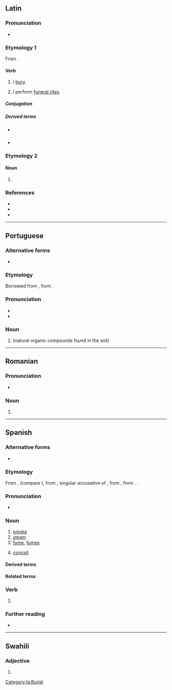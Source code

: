 {{also|hûmo}}
==Latin==

===Pronunciation===
* {{la-IPA|humō}}

===Etymology 1===
From {{suf|la|humus|ō|t1=soil|id2=denominative}}.

====Verb====
{{la-verb|1+|humō}}

# I [[bury]].
# {{lb|la|figuratively}} I perform [[funeral rites]].

=====Conjugation=====
{{la-conj|1+|humō}}

=====Derived terms=====
* {{l|la|exhumō}} {{q|Medieval Latin}}
* {{l|la|humātiō}}

===Etymology 2===
{{nonlemma}}

====Noun====
{{la-noun-form|humō}}

# {{inflection of|la|humus||abl|s}}

===References===
* {{R:L&S}}
* {{R:Elementary Lewis}}
* {{R:Gaffiot}}

[[Category:la:Burial]]

----

==Portuguese==

===Alternative forms===
* {{alter|pt|húmus}}

===Etymology===
Borrowed from {{bor|pt|la|humus||earth, soil, ground}}, from {{der|pt|ine-pro|*dʰéǵʰōm||earth}}.

===Pronunciation===
* {{IPA|pt|/ˈu.mu/}}
* {{hyphenation|pt|hu|mo}}

===Noun===
{{pt-noun|m}}

# {{l|en|humus}} (natural organic compounds found in the soil)

----

==Romanian==

===Pronunciation===
* {{IPA|ro|[ˈhumo]}}

===Noun===
{{head|ro|noun form|g=f}}

# {{noun form of|ro|humă||voc|s}}

----

==Spanish==

===Alternative forms===
* {{alter|es|fumo||archaic}}

===Etymology===
From {{inh|es|osp|fumo}}, (compare {{cog|lad|umo}}), from {{inh|es|la|fūmum}}, singular accusative of {{m|la|fūmus}}, from {{inh|es|itc-pro|*fūmos}}, from {{inh|es|ine-pro|*dʰuh₂mós}}. {{doublet|es|fumo}}.

===Pronunciation===
{{es-IPA}}
* {{audio|es|LL-Q1321 (spa)-Rodelar-humo.wav|Audio}}

===Noun===
{{es-noun|m}}

# [[smoke]]
# [[steam]]
# [[fume]], [[fumes]]
# {{lb|es|usually|in the plural}} [[conceit]]

====Derived terms====
{{der4|es
|a humo de pajas
|bajar los humos
|echar humo
|hacerse humo
|humareda
|humera
|vender humo
}}

====Related terms====
{{rel4|es
|ahumar
|difuminar
|esfumar
|fumar
|fumigar
|humar
|humear
}}

===Verb===
{{head|es|verb form}}

# {{es-verb form of|mood=indicative|tense=present|person=1|number=s|ending=ar|humar}}

===Further reading===
* {{R:DRAE}}

----

==Swahili==

===Adjective===
{{head|sw|adjective form}}

# {{sw-adj form of|mu|hiyo||no-}}